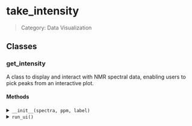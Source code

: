 # take_intensity

> Category: Data Visualization

## Classes

### get_intensity 

A class to display and interact with NMR spectral data, enabling users to pick peaks from an interactive plot.

#### Methods

<details>
<summary><code>__init__(spectra, ppm, label)</code></summary>

</details>

<details>
<summary><code>run_ui()</code></summary>

Launches the Dash application for visualizing and selecting NMR spectral peaks.

</details>
